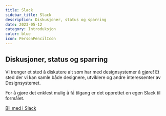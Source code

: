 ```yaml
---
title: Slack
sidebar_title: Slack
description: Diskusjoner, status og sparring
date: 2023-05-12
category: Introduksjon
color: blue
icon: PersonPencilIcon
---
```


## Diskusjoner, status og sparring

Vi trenger et sted å diskutere alt som har med designsystemer å gjøre! Et sted der vi kan samle både designere, utviklere og andre interessenter av Designsystemet.

For å gjøre det enklest mulig å få tilgang er det opprettet en egen Slack til formålet.

[Bli med i Slack](https://designsystemet.no/slack)
